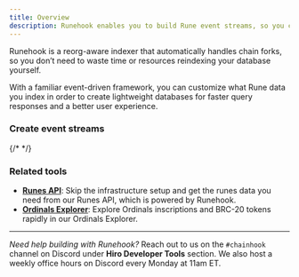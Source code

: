 ```yaml
---
title: Overview
description: Runehook enables you to build Rune event streams, so you can create accurate, lightweight databases that gracefully handle Bitcoin forks and reorgs.
---
```



Runehook is a reorg-aware indexer that automatically handles chain forks, so you don’t need to waste time or resources reindexing your database yourself.

With a familiar event-driven framework, you can customize what Rune data you index in order to create lightweight databases for faster query responses and a better user experience.

### Create event streams

{/* <Cards>
  <Card
    href="/bitcoin/ordinals/ordhook/guides/scan-ordinals-activity"
    title="Scan past Ordinals activity"
    description="Fetch historical ordinals activity, whether for a range of blocks or for a particular inscription."
  />
  <Card
    href="/bitcoin/ordinals/ordhook/guides/stream-ordinals-activity"
    title="Stream Ordinals activity"
    description="Create webhook-like triggers that target and post ordinal activity to a custom source."
  />
  <Card
    href="/bitcoin/ordinals/ordhook/guides/ordhook-as-a-service"
    title="Run Ordhook as a Service"
    description="Interact and manage incoming Ordinals activity with your own service."
  />
</Cards> */}

### Related tools

- **[Runes API](/bitcoin/runes/api)**: Skip the infrastructure setup and get the runes data you need from our Runes API, which is powered by Runehook.
- **[Ordinals Explorer](/ordinals/explorer)**: Explore Ordinals inscriptions and BRC-20 tokens rapidly in our Ordinals Explorer.

---

_Need help building with Runehook?_ Reach out to us on the `#chainhook` channel on Discord under **Hiro Developer Tools** section. We also host a weekly office hours on Discord every Monday at 11am ET.
